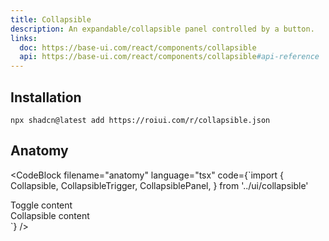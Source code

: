 ```yaml
---
title: Collapsible
description: An expandable/collapsible panel controlled by a button.
links:
  doc: https://base-ui.com/react/components/collapsible
  api: https://base-ui.com/react/components/collapsible#api-reference
---
```


<ComponentPreview name="collapsible-demo" />

## Installation

```package-install
npx shadcn@latest add https://roiui.com/r/collapsible.json
```

## Anatomy

<CodeBlock
filename="anatomy"
  language="tsx"
  code={`import {
  Collapsible,
  CollapsibleTrigger,
  CollapsiblePanel,
} from '../ui/collapsible'

<Collapsible>
  <CollapsibleTrigger>
    Toggle content
  </CollapsibleTrigger>
  <CollapsiblePanel>
    <div>Collapsible content</div>
  </CollapsiblePanel>
</Collapsible>`}
/>